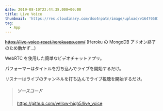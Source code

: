 ```yaml
---
date: 2019-08-10T22:44:38.000+00:00
title: Live Voice
thumbnail: 'https://res.cloudinary.com/dso4npatn/image/upload/v1647050127/media/works/thumbnail/live-voice_q3efkb.png'
tag:
  - App
---
```


~~https://live-voice-react.herokuapp.com/~~
(Heroku の MongoDB アドオン終了のため動かず...)

WebRTC を使用した簡単なビデオチャットアプリ。

パフォーマーはタイトルを打ち込んでライブを開始するだけ。

リスナーはライブのチャンネルを打ち込んでライブ視聴を開始するだけ。

> ##### ソースコード
>
> https://github.com/yellow-high5/live_voice
